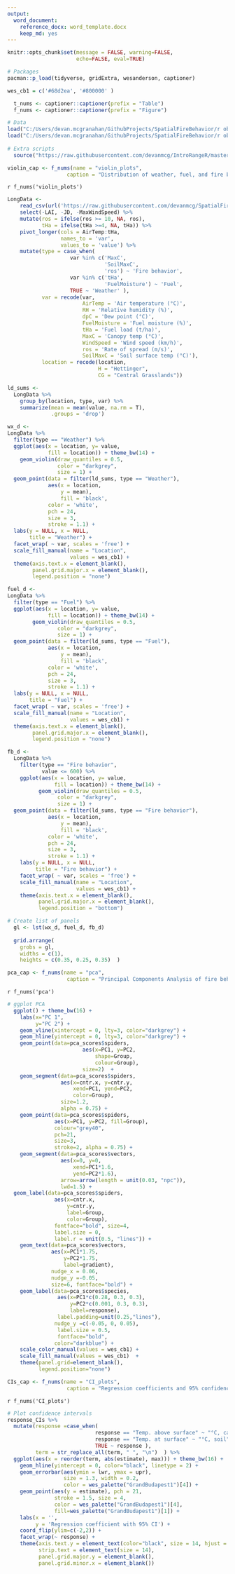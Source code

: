 ```yaml
---
output:
  word_document:
    reference_docx: word_template.docx
    keep_md: yes
---
```


```r
knitr::opts_chunk$set(message = FALSE, warning=FALSE, 
                      echo=FALSE, eval=TRUE) 

# Packages 
pacman::p_load(tidyverse, gridExtra, wesanderson, captioner)

wes_cb1 = c('#68d2ea', '#800000' )

  t_nums <- captioner::captioner(prefix = "Table")
  f_nums <- captioner::captioner(prefix = "Figure")
```

```r
# Data
load("C:/Users/devan.mcgranahan/GithubProjects/SpatialFireBehavior/r objects/response_CIs.Rdata")
load("C:/Users/devan.mcgranahan/GithubProjects/SpatialFireBehavior/r objects/pca_scores.Rdata")
 
# Extra scripts
  source("https://raw.githubusercontent.com/devanmcg/IntroRangeR/master/11_IntroMultivariate/ordinationsGGplot.R")
```

<!-- Table 1: Results of generalized linear mixed effect regression models testing three measure of fire behavior against four potential predictor variables. Statistics reflect pooled results of 50 imputed datasets using the *mice* package in R; see Methods. Vapor pressure deficit included for Rate of spread only due to statistically-significant difference between GLMM regression results that included VPD compared to RH alone (Wald = 5.32, P = 0.02), while temperature models had no such difference. -->

<!-- |Response           |Model term             |       t df  |      P| -->
<!-- |:------------------|:----------------------|------------:|------:| -->
<!-- |Rate of spread     |                       |             |       | -->
<!-- |                   |Wind speed             |  2.92 108.0 | < 0.01| -->
<!-- |                   |Vapor pressure deficit | -2.31 108.1 |   0.02| -->
<!-- |                   |Relative humidity      | -1.66 80.8  |   0.10| -->
<!-- |                   |Fuel load              |  1.16 49.9  |   0.25| -->
<!-- |                   |Fuel moisture          | -0.68 62.9  |   0.50| -->
<!-- |Canopy temperature |                       |             |       | -->
<!-- |                   |Fuel load              |  2.82 54.2  |   0.01| -->
<!-- |                   |Fuel moisture          | -2.16 40.9  |   0.04| -->
<!-- |                   |Relative humidity      | -1.19 120.4 |   0.24| -->
<!-- |                   |Wind speed             |  0.02 132.4 |   0.99| -->
<!-- |Surface temperature|                       |             |       | -->
<!-- |                   |Relative humidity      | -1.19 74.8  |   0.24| -->
<!-- |                   |Fuel load              | -0.48 20.1  |   0.64| -->
<!-- |                   |Fuel moisture          | -0.47 40.1  |   0.64| -->
<!-- |                   |Wind speed             |  0.06 49.5  |   0.95| -->


```r
violin_cap <- f_nums(name = "violin_plots", 
                   caption = "Distribution of weather, fuel, and fire behavior data for fires in southwestern North Dakota (Hettinger, dark maroon) and central North Dakota (Central Grasslands, light blue) sampled from 2017 to 2019. Summary statistics include median (horizontal gray lines) and means (triangles).  ")
```

`r f_nums('violin_plots')`
```r
LongData <- 
    read_csv(url('https://raw.githubusercontent.com/devanmcg/SpatialFireBehavior/main/data/AnalysisDataKY.csv')) %>% 
    select(-LAI, -JD, -MaxWindSpeed) %>%
    mutate(ros = ifelse(ros >= 10, NA, ros), 
           tHa = ifelse(tHa >=4, NA, tHa)) %>%
    pivot_longer(cols = AirTemp:tHa, 
                 names_to = 'var', 
                 values_to = 'value') %>%
    mutate(type = case_when(
                    var %in% c('MaxC', 
                               'SoilMaxC', 
                               'ros') ~ 'Fire behavior', 
                    var %in% c('tHa',
                               'FuelMoisture') ~ 'Fuel', 
                    TRUE ~ 'Weather' ), 
           var = recode(var, 
                        AirTemp = 'Air temperature (°C)', 
                        RH = 'Relative humidity (%)', 
                        dpC = 'Dew point (°C)', 
                        FuelMoisture = 'Fuel moisture (%)', 
                        tHa = 'Fuel load (t/ha)',
                        MaxC = 'Canopy temp (°C)', 
                        WindSpeed = 'Wind speed (km/h)', 
                        ros = 'Rate of spread (m/s)', 
                        SoilMaxC = 'Soil surface temp (°C)'), 
           location = recode(location, 
                             H = "Hettinger", 
                             CG = "Central Grasslands"))

ld_sums <-
  LongData %>%
    group_by(location, type, var) %>%
    summarize(mean = mean(value, na.rm = T), 
              .groups = 'drop')

wx_d <-
LongData %>%
  filter(type == "Weather") %>%
  ggplot(aes(x = location, y= value,
             fill = location)) + theme_bw(14) +
    geom_violin(draw_quantiles = 0.5, 
                color = "darkgrey", 
                size = 1) +
  geom_point(data = filter(ld_sums, type == "Weather"), 
             aes(x = location, 
                 y = mean), 
                 fill = 'black', 
             color = 'white', 
             pch = 24, 
             size = 3, 
             stroke = 1.1) + 
  labs(y = NULL, x = NULL, 
       title = "Weather") + 
  facet_wrap( ~ var, scales = 'free') +
  scale_fill_manual(name = "Location", 
                    values = wes_cb1) + 
  theme(axis.text.x = element_blank(), 
        panel.grid.major.x = element_blank(), 
        legend.position = "none")

fuel_d <-
LongData %>%
  filter(type == "Fuel") %>%
  ggplot(aes(x = location, y= value,
             fill = location)) + theme_bw(14) +
        geom_violin(draw_quantiles = 0.5, 
                color = "darkgrey", 
                size = 1) +
  geom_point(data = filter(ld_sums, type == "Fuel"), 
             aes(x = location, 
                 y = mean), 
                 fill = 'black', 
             color = 'white', 
             pch = 24, 
             size = 3, 
             stroke = 1.1) + 
  labs(y = NULL, x = NULL, 
       title = "Fuel") + 
  facet_wrap( ~ var, scales = 'free') +
  scale_fill_manual(name = "Location", 
                    values = wes_cb1) + 
  theme(axis.text.x = element_blank(), 
        panel.grid.major.x = element_blank(), 
        legend.position = "none")

fb_d <-
  LongData %>%
    filter(type == "Fire behavior", 
           value <= 600) %>%
    ggplot(aes(x = location, y= value,
               fill = location)) + theme_bw(14) +
          geom_violin(draw_quantiles = 0.5, 
                color = "darkgrey", 
                size = 1) +
  geom_point(data = filter(ld_sums, type == "Fire behavior"), 
             aes(x = location, 
                 y = mean), 
                 fill = 'black', 
             color = 'white', 
             pch = 24, 
             size = 3, 
             stroke = 1.1) + 
    labs(y = NULL, x = NULL, 
         title = "Fire behavior") + 
    facet_wrap( ~ var, scales = 'free') +
    scale_fill_manual(name = "Location", 
                      values = wes_cb1) + 
    theme(axis.text.x = element_blank(), 
          panel.grid.major.x = element_blank(), 
          legend.position = "bottom")

# Create list of panels
  gl <- lst(wx_d, fuel_d, fb_d)
  
  grid.arrange(
    grobs = gl,
    widths = c(1),
    heights = c(0.35, 0.25, 0.35)  )
```

```r
pca_cap <- f_nums(name = "pca", 
                   caption = "Principal Components Analysis of fire behavior data (response variables in blue; rate of spread (ROS), temperature above surface (canopy ºC), and temperature at soil surface (soil ºC) for prescribed burns on rangeland at Hettinger (H), in southwestern North Dakota, and Central Grasslands (CG), in central North Dakota. No difference between locations (P = 0.11). Total variance explained in these two axes = 86%. ")
```

`r f_nums('pca')`
```r
# ggplot PCA
  ggplot() + theme_bw(16) + 
    labs(x="PC 1", 
         y="PC 2") + 
    geom_vline(xintercept = 0, lty=3, color="darkgrey") +
    geom_hline(yintercept = 0, lty=3, color="darkgrey") +
    geom_point(data=pca_scores$spiders, 
                        aes(x=PC1, y=PC2, 
                            shape=Group, 
                            colour=Group), 
                        size=2)  +   
    geom_segment(data=pca_scores$spiders, 
                 aes(x=cntr.x, y=cntr.y,
                     xend=PC1, yend=PC2, 
                     color=Group), 
                 size=1.2, 
                 alpha = 0.75) +
    geom_point(data=pca_scores$spiders, 
               aes(x=PC1, y=PC2, fill=Group), 
               colour="grey40", 
               pch=21, 
               size=3, 
               stroke=2, alpha = 0.75) +
    geom_segment(data=pca_scores$vectors, 
                 aes(x=0, y=0, 
                     xend=PC1*1.6, 
                     yend=PC2*1.6),
                 arrow=arrow(length = unit(0.03, "npc")),
                 lwd=1.5) +
  geom_label(data=pca_scores$spiders,
               aes(x=cntr.x,
                   y=cntr.y,
                   label=Group,
                   color=Group),
               fontface="bold", size=4,
               label.size = 0,
               label.r = unit(0.5, "lines")) +
    geom_text(data=pca_scores$vectors,
              aes(x=PC1*1.75, 
                  y=PC2*1.75, 
                  label=gradient), 
              nudge_x = 0.06, 
              nudge_y =-0.05, 
              size=6, fontface="bold") + 
    geom_label(data=pca_scores$species, 
                aes(x=PC1*c(0.28, 0.3, 0.3), 
                    y=PC2*c(0.001, 0.3, 0.3), 
                    label=response), 
                label.padding=unit(0.25,"lines"),
               nudge_y =c(-0.05, 0, 0.05),
                label.size = 0.5, 
                fontface="bold", 
               color="darkblue") +
    scale_color_manual(values = wes_cb1) + 
    scale_fill_manual(values = wes_cb1)  +
    theme(panel.grid=element_blank(), 
          legend.position="none") 

```

```r
CIs_cap <- f_nums(name = "CI_plots", 
                   caption = "Regression coefficients and 95% confidence intervals for fuel and weather terms from models for maximum temperature at 15 cm above the soil surface (canopy), maximum temperature at the soil surface (soil) and rate of spread. ")
```

`r f_nums('CI_plots')`
```r
# Plot confidence intervals
response_CIs %>%
  mutate(response =case_when(
                            response == "Temp. above surface" ~ "°C, canopy", 
                            response == "Temp. at surface" ~ "°C, soil", 
                            TRUE ~ response ), 
         term = str_replace_all(term, " ", "\n")  ) %>%
  ggplot(aes(x = reorder(term, abs(estimate), max))) + theme_bw(16) + 
    geom_hline(yintercept = 0, color="black", linetype = 2) +
    geom_errorbar(aes(ymin = lwr, ymax = upr), 
                  size = 1.3, width = 0.2, 
                  color = wes_palette("GrandBudapest1")[4]) +
    geom_point(aes(y = estimate), pch = 21, 
               stroke = 1.5, size = 4,
               color = wes_palette("GrandBudapest1")[4], 
               fill=wes_palette("GrandBudapest1")[1]) +
    labs(x = '', 
         y = 'Regression coefficient with 95% CI') + 
    coord_flip(ylim=c(-2,2)) + 
    facet_wrap(~ response) + 
    theme(axis.text.y = element_text(color="black", size = 14, hjust = 0.5), 
          strip.text = element_text(size = 14), 
          panel.grid.major.y = element_blank(), 
          panel.grid.minor.x = element_blank())
```  

